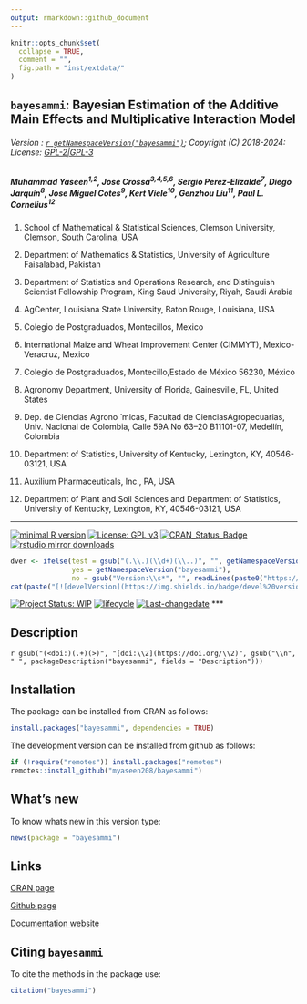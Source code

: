 ```yaml
---
output: rmarkdown::github_document
---
```


```r
knitr::opts_chunk$set(
  collapse = TRUE,
  comment = "",
  fig.path = "inst/extdata/"
)
```

## `bayesammi`: Bayesian Estimation of the Additive Main Effects and Multiplicative Interaction Model


###### Version : [`r getNamespaceVersion("bayesammi")`](https://myaseen208.com/bayesammi/); Copyright (C) 2018-2024: License: [GPL-2|GPL-3](https://www.r-project.org/Licenses/)


##### *Muhammad Yaseen^1,2^, Jose Crossa^3,4,5,6^, Sergio Perez-Elizalde^7^, Diego Jarquin^8^, Jose Miguel Cotes^9^, Kert Viele^10^, Genzhou Liu^11^, Paul L. Cornelius^12^*
  

1. School of Mathematical & Statistical Sciences, Clemson University, Clemson, South Carolina, USA

2. Department of Mathematics & Statistics, University of Agriculture Faisalabad, Pakistan

3. Department of Statistics and Operations Research, and Distinguish Scientist Fellowship Program, King Saud University, Riyah, Saudi Arabia

4. AgCenter, Louisiana State University, Baton Rouge, Louisiana, USA

5. Colegio de Postgraduados, Montecillos, Mexico

6. International Maize and Wheat Improvement Center (CIMMYT), Mexico-Veracruz, Mexico 

7. Colegio de Postgraduados, Montecillo,Estado de México 56230, México

8. Agronomy Department, University of Florida, Gainesville, FL, United States

9. Dep. de Ciencias Agrono ́ micas, Facultad de CienciasAgropecuarias, Univ. Nacional de Colombia, Calle 59A No 63–20 B11101-07, Medellı́n, Colombia

10. Department of Statistics, University of Kentucky, Lexington, KY, 40546-03121, USA

11. Auxilium Pharmaceuticals, Inc., PA, USA

12. Department of Plant and Soil Sciences and Department of Statistics, University of Kentucky, Lexington, KY, 40546-03121, USA

***

[![minimal R version](https://img.shields.io/badge/R>%3D-3.5.0-6666ff.svg)](https://cran.r-project.org/)
[![License: GPL v3](https://img.shields.io/badge/License-GPL%20v3-blue.svg)](https://www.gnu.org/licenses/gpl-3.0)
[![CRAN_Status_Badge](https://www.r-pkg.org/badges/version-last-release/bayesammi)](https://cran.r-project.org/package=bayesammi)
[![rstudio mirror downloads](https://cranlogs.r-pkg.org/badges/grand-total/bayesammi?color=green)](https://CRAN.R-project.org/package=bayesammi)
<!-- [![packageversion](https://img.shields.io/badge/Package%20version-0.2.3.3-orange.svg)](https://github.com/myaseen208/bayesammi) -->

```r
dver <- ifelse(test = gsub("(.\\.)(\\d+)(\\..)", "", getNamespaceVersion("bayesammi")) != "",
               yes = getNamespaceVersion("bayesammi"),
               no = gsub("Version:\\s*", "", readLines(paste0("https://raw.githubusercontent.com/", "myaseen208/bayesammi", "/master/DESCRIPTION"))[grep("Version:", readLines(paste0("https://raw.githubusercontent.com/", "myaseen208/bayesammi", "/master/DESCRIPTION")))]))
cat(paste("[![develVersion](https://img.shields.io/badge/devel%20version-", dver, "-orange.svg)](https://github.com/myaseen208/bayesammi)", sep = ""))
```

<!-- [![GitHub Download Count](https://github-basic-badges.herokuapp.com/downloads/myaseen208/bayesammi/total.svg)] -->
[![Project Status: WIP](https://www.repostatus.org/badges/latest/inactive.svg)](https://www.repostatus.org/#inactive)
[![lifecycle](https://img.shields.io/badge/lifecycle-stable-brightgreen.svg)](https://lifecycle.r-lib.org/articles/stages.html#stable)
[![Last-changedate](https://img.shields.io/badge/last%20change-`r gsub('-', '--', Sys.Date())`-yellowgreen.svg)](https://github.com/myaseen208/bayesammi)
***

## Description
`r gsub("(<doi:)(.+)(>)", "[doi:\\2](https://doi.org/\\2)", gsub("\\n", " ", packageDescription("bayesammi", fields = "Description")))`

## Installation
The package can be installed from CRAN as follows:

```r
install.packages("bayesammi", dependencies = TRUE)
```



The development version can be installed from github as follows:

```r
if (!require("remotes")) install.packages("remotes")
remotes::install_github("myaseen208/bayesammi")
```



## What's new
To know whats new in this version type:

```r
news(package = "bayesammi")
```

## Links

[CRAN page](https://cran.r-project.org/package=bayesammi)

[Github page](https://github.com/myaseen208/bayesammi)

[Documentation website](https://myaseen208.com/bayesammi/)



## Citing `bayesammi`
To cite the methods in the package use:


```r
citation("bayesammi")
```
